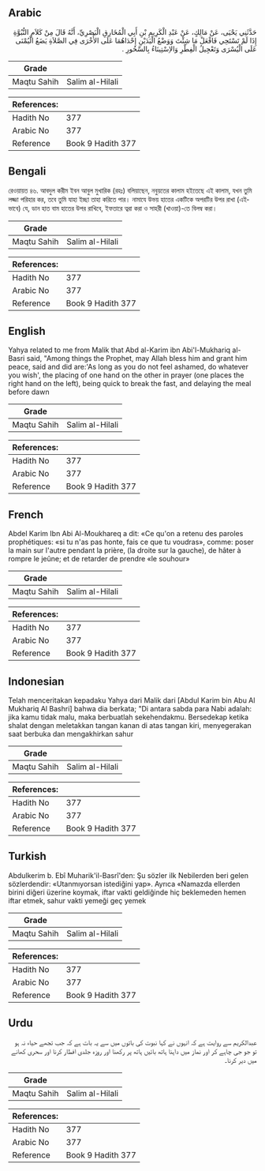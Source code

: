 ## Arabic


<div dir="rtl" lang="ar" style={{fontSize:'larger',backgroundColor:'#f8f9fa',padding:20}}>
حَدَّثَنِي يَحْيَى، عَنْ مَالِكٍ، عَنْ عَبْدِ الْكَرِيمِ بْنِ أَبِي الْمُخَارِقِ الْبَصْرِيِّ، أَنَّهُ قَالَ مِنْ كَلاَمِ النُّبُوَّةِ إِذَا لَمْ تَسْتَحِي فَافْعَلْ مَا شِئْتَ وَوَضْعُ الْيَدَيْنِ إِحْدَاهُمَا عَلَى الأُخْرَى فِي الصَّلاَةِ يَضَعُ الْيُمْنَى عَلَى الْيُسْرَى وَتَعْجِيلُ الْفِطْرِ وَالاِسْتِينَاءُ بِالسَّحُورِ ‏.‏
</div>
<div style={{backgroundColor:'#f8f9fa',padding:20, marginBottom: 10}}><table> <thead> <tr> <th>Grade</th> <th></th> </tr> </thead> <tbody> <tr><td>Maqtu Sahih</td><td>Salim al-Hilali</td></tr></tbody></table><table> <thead> <tr> <th>References:</th> <th></th> </tr> </thead> <tbody><tr><td>Hadith No</td><td>377</td></tr><tr><td>Arabic No</td><td>377</td></tr><tr><td>Reference</td><td>Book 9 Hadith 377</td></tr></tbody></table></div>

## Bengali


<div dir="ltr" lang="bn" style={{fontSize:'larger',backgroundColor:'#f8f9fa',padding:20}}>
রেওয়ায়ত ৪৬. আবদুল করীম ইবন আবুল মুখারিক (রহঃ) বলিয়াছেন, নবুয়তের কালাম হইতেছে এই কালাম, যখন তুমি লজ্জা পরিহার কর, তবে তুমি যাহা ইচ্ছা তাহা করিতে পার। নামাযে উভয় হাতের একটিকে অপরটির উপর রাখা (এইভাবে) যে, ডান হাত বাম হাতের উপর রাখিবে, ইফতারে ত্বরা করা ও সাহরী (খাওয়া)-তে বিলম্ব করা।
</div>
<div style={{backgroundColor:'#f8f9fa',padding:20, marginBottom: 10}}><table> <thead> <tr> <th>Grade</th> <th></th> </tr> </thead> <tbody> <tr><td>Maqtu Sahih</td><td>Salim al-Hilali</td></tr></tbody></table><table> <thead> <tr> <th>References:</th> <th></th> </tr> </thead> <tbody><tr><td>Hadith No</td><td>377</td></tr><tr><td>Arabic No</td><td>377</td></tr><tr><td>Reference</td><td>Book 9 Hadith 377</td></tr></tbody></table></div>

## English


<div dir="ltr" lang="en" style={{fontSize:'larger',backgroundColor:'#f8f9fa',padding:20}}>
Yahya related to me from Malik that Abd al-Karim ibn Abi'l-Mukhariq al-Basri said, "Among things the Prophet, may Allah bless him and grant him peace, said and did are:'As long as you do not feel ashamed, do whatever you wish', the placing of one hand on the other in prayer (one places the right hand on the left), being quick to break the fast, and delaying the meal before dawn
</div>
<div style={{backgroundColor:'#f8f9fa',padding:20, marginBottom: 10}}><table> <thead> <tr> <th>Grade</th> <th></th> </tr> </thead> <tbody> <tr><td>Maqtu Sahih</td><td>Salim al-Hilali</td></tr></tbody></table><table> <thead> <tr> <th>References:</th> <th></th> </tr> </thead> <tbody><tr><td>Hadith No</td><td>377</td></tr><tr><td>Arabic No</td><td>377</td></tr><tr><td>Reference</td><td>Book 9 Hadith 377</td></tr></tbody></table></div>

## French


<div dir="ltr" lang="fr" style={{fontSize:'larger',backgroundColor:'#f8f9fa',padding:20}}>
Abdel Karim Ibn Abi Al-Moukhareq a dit: «Ce qu'on a retenu des paroles prophétiques: «si tu n'as pas honte, fais ce que tu voudras», comme: poser la main sur l'autre pendant la prière, (la droite sur la gauche), de hâter à rompre le jeûne; et de retarder de prendre «le souhour»
</div>
<div style={{backgroundColor:'#f8f9fa',padding:20, marginBottom: 10}}><table> <thead> <tr> <th>Grade</th> <th></th> </tr> </thead> <tbody> <tr><td>Maqtu Sahih</td><td>Salim al-Hilali</td></tr></tbody></table><table> <thead> <tr> <th>References:</th> <th></th> </tr> </thead> <tbody><tr><td>Hadith No</td><td>377</td></tr><tr><td>Arabic No</td><td>377</td></tr><tr><td>Reference</td><td>Book 9 Hadith 377</td></tr></tbody></table></div>

## Indonesian


<div dir="ltr" lang="id" style={{fontSize:'larger',backgroundColor:'#f8f9fa',padding:20}}>
Telah menceritakan kepadaku Yahya dari Malik dari [Abdul Karim bin Abu Al Mukhariq Al Bashri] bahwa dia berkata; "Di antara sabda para Nabi adalah: jika kamu tidak malu, maka berbuatlah sekehendakmu. Bersedekap ketika shalat dengan meletakkan tangan kanan di atas tangan kiri, menyegerakan saat berbuka dan mengakhirkan sahur
</div>
<div style={{backgroundColor:'#f8f9fa',padding:20, marginBottom: 10}}><table> <thead> <tr> <th>Grade</th> <th></th> </tr> </thead> <tbody> <tr><td>Maqtu Sahih</td><td>Salim al-Hilali</td></tr></tbody></table><table> <thead> <tr> <th>References:</th> <th></th> </tr> </thead> <tbody><tr><td>Hadith No</td><td>377</td></tr><tr><td>Arabic No</td><td>377</td></tr><tr><td>Reference</td><td>Book 9 Hadith 377</td></tr></tbody></table></div>

## Turkish


<div dir="ltr" lang="tr" style={{fontSize:'larger',backgroundColor:'#f8f9fa',padding:20}}>
Abdulkerim b. Ebî Muharik'il-Basrî'den: Şu sözler ilk Nebilerden beri gelen sözlerdendir: «Utanmıyorsan istediğini yap». Ayrıca «Namazda ellerden birini diğeri üzerine koymak, iftar vakti geldiğinde hiç beklemeden hemen iftar etmek, sahur vakti yemeği geç yemek
</div>
<div style={{backgroundColor:'#f8f9fa',padding:20, marginBottom: 10}}><table> <thead> <tr> <th>Grade</th> <th></th> </tr> </thead> <tbody> <tr><td>Maqtu Sahih</td><td>Salim al-Hilali</td></tr></tbody></table><table> <thead> <tr> <th>References:</th> <th></th> </tr> </thead> <tbody><tr><td>Hadith No</td><td>377</td></tr><tr><td>Arabic No</td><td>377</td></tr><tr><td>Reference</td><td>Book 9 Hadith 377</td></tr></tbody></table></div>

## Urdu


<div dir="rtl" lang="ur" style={{fontSize:'larger',backgroundColor:'#f8f9fa',padding:20}}>
عبدالکریم سے روایت ہے کہ انہوں نے کہا نبوت کی باتوں میں سے یہ بات ہے کہ جب تجھے حیاء نہ ہو تو جو جی چاہے کر اور نماز میں داہنا ہاتھ بائیں ہاتھ پر رکھنا اور روزہ جلدی افطار کرنا اور سحری کھانے میں دیر کرنا۔
</div>
<div style={{backgroundColor:'#f8f9fa',padding:20, marginBottom: 10}}><table> <thead> <tr> <th>Grade</th> <th></th> </tr> </thead> <tbody> <tr><td>Maqtu Sahih</td><td>Salim al-Hilali</td></tr></tbody></table><table> <thead> <tr> <th>References:</th> <th></th> </tr> </thead> <tbody><tr><td>Hadith No</td><td>377</td></tr><tr><td>Arabic No</td><td>377</td></tr><tr><td>Reference</td><td>Book 9 Hadith 377</td></tr></tbody></table></div>